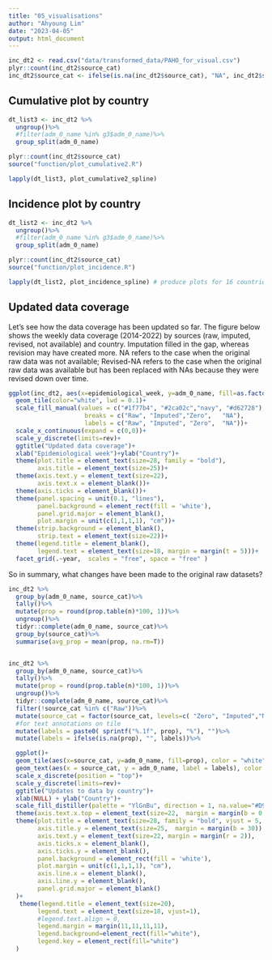 ```yaml
---
title: "05_visualisations"
author: "Ahyoung Lim"
date: "2023-04-05"
output: html_document
---
```


```r
inc_dt2 <- read.csv("data/transformed_data/PAHO_for_visual.csv")
plyr::count(inc_dt2$source_cat)
inc_dt2$source_cat <- ifelse(is.na(inc_dt2$source_cat), "NA", inc_dt2$source_cat)
```

## Cumulative plot by country
```r

dt_list3 <- inc_dt2 %>%
  ungroup()%>%
  #filter(adm_0_name %in% g3$adm_0_name)%>%
  group_split(adm_0_name)

plyr::count(inc_dt2$source_cat)
source("function/plot_cumulative2.R")

lapply(dt_list3, plot_cumulative2_spline) 
```

## Incidence plot by country
```r

dt_list2 <- inc_dt2 %>%
  ungroup()%>%
  #filter(adm_0_name %in% g3$adm_0_name)%>%
  group_split(adm_0_name)

plyr::count(inc_dt2$source_cat)
source("function/plot_incidence.R")

lapply(dt_list2, plot_incidence_spline) # produce plots for 16 countries
```



## Updated data coverage

Let's see how the data coverage has been updated so far. The figure below shows the weekly data coverage (2014-2022) by sources (raw, imputed, revised, not available) and country. Imputation filled in the gap, whereas revision may have created more. NA refers to the case when the original raw data was not available; Revised-NA refers to the case when the original raw data was available but has been replaced with NAs because they were revised down over time. 

```r
ggplot(inc_dt2, aes(x=epidemiological_week, y=adm_0_name, fill=as.factor(source_cat)))+
  geom_tile(color="white", lwd = 0.1)+
  scale_fill_manual(values = c("#1f77b4", "#2ca02c","navy", "#d62728"),
                     breaks = c("Raw", "Imputed","Zero",   "NA"),
                     labels = c("Raw", "Imputed", "Zero",  "NA"))+
  scale_x_continuous(expand = c(0,0))+
  scale_y_discrete(limits=rev)+
  ggtitle("Updated data coverage")+
  xlab("Epidemiological week")+ylab("Country")+
  theme(plot.title = element_text(size=28, family = "bold"),
        axis.title = element_text(size=25))+
  theme(axis.text.y = element_text(size=22), 
        axis.text.x = element_blank())+
  theme(axis.ticks = element_blank())+
  theme(panel.spacing = unit(0.1, "lines"), 
        panel.background = element_rect(fill = 'white'), 
        panel.grid.major = element_blank(),
        plot.margin = unit(c(1,1,1,1), "cm"))+
  theme(strip.background = element_blank(), 
        strip.text = element_text(size=22))+
  theme(legend.title = element_blank(),
        legend.text = element_text(size=18, margin = margin(t = 5)))+
  facet_grid(.~year,  scales = "free", space = "free" )
```

So in summary, what changes have been made to the original raw datasets? 
```r

inc_dt2 %>%
  group_by(adm_0_name, source_cat)%>%
  tally()%>%
  mutate(prop = round(prop.table(n)*100, 1))%>%
  ungroup()%>%
  tidyr::complete(adm_0_name, source_cat)%>%
  group_by(source_cat)%>%
  summarise(avg_prop = mean(prop, na.rm=T))


inc_dt2 %>%
  group_by(adm_0_name, source_cat)%>%
  tally()%>%
  mutate(prop = round(prop.table(n)*100, 1))%>%
  ungroup()%>%
  tidyr::complete(adm_0_name, source_cat)%>%
  filter(!source_cat %in% c("Raw"))%>%
  mutate(source_cat = factor(source_cat, levels=c( "Zero", "Imputed","NA")))%>%
  #for text annotations on tile
  mutate(labels = paste0( sprintf("%.1f", prop), "%"), "")%>%
  mutate(labels = ifelse(is.na(prop), "", labels))%>%

  ggplot()+
  geom_tile(aes(x=source_cat, y=adm_0_name, fill=prop), color = "white",  lwd = 1.5, linetype = 1)+
  geom_text(aes(x = source_cat, y = adm_0_name, label = labels), color = "black", size= 6)+
  scale_x_discrete(position = "top")+
  scale_y_discrete(limits=rev)+
  ggtitle("Updates to data by country")+
  xlab(NULL) + ylab("Country")+
  scale_fill_distiller(palette = "YlGnBu", direction = 1, na.value="#D9D9D9", name="Proportion (%)")+
  theme(axis.text.x.top = element_text(size=22,  margin = margin(b = 0.1, unit = "in")))+
  theme(plot.title = element_text(size=28, family = "bold", vjust = 5, hjust = 0.08),
        axis.title.y = element_text(size=25,  margin = margin(b = 30)), 
        axis.text.y = element_text(size=22, margin = margin(r = 2)), 
        axis.ticks.x = element_blank(),        
        axis.ticks.y = element_blank(), 
        panel.background = element_rect(fill = 'white'), 
        plot.margin = unit(c(1,1,1,1), "cm"),
        axis.line.x = element_blank(), 
        axis.line.y = element_blank(),
        panel.grid.major = element_blank()
  )+
   theme(legend.title = element_text(size=20),
        legend.text = element_text(size=18, vjust=1),
        #legend.text.align = 0, 
        legend.margin = margin(11,11,11,11), 
        legend.background=element_rect(fill="white"),
        legend.key = element_rect(fill="white")
  )


```